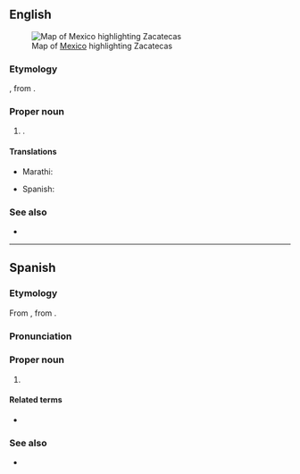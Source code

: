 ==English==
[[File:Mexico_map,_MX-ZAC.svg|thumb|Map of [[Mexico]] highlighting Zacatecas]]

===Etymology===
{{der|en|nah|zacatecah|zacatēcah|people of the place of grass}}, from {{m|nah|zacatl||grass}}.

===Proper noun===
{{en-proper noun}}

# {{place|en|state|c/Mexico}}.

====Translations====
{{trans-top|state of Mexico}}
* Marathi: {{t|mr|जाकातेकास|n}}
{{trans-mid}}
* Spanish: {{t+|es|Zacatecas|m}}
{{trans-bottom}}

===See also===
* {{pedia}}

----

==Spanish==

===Etymology===
From {{bor|es|nci|zacatēcah||people of the place of grass}}, from {{m|nci|zacatl||grass}}.

===Pronunciation===
{{es-pr}}

===Proper noun===
{{es-proper noun|m}}

# {{place|es|state|c/Mexico}}
#: {{syn|es|ZA|q1=abbreviation}}

====Related terms====
* {{l|es|zacatecano}}

===See also===
* {{pedia|lang=es}}